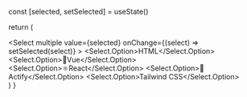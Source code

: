 
  const [selected, setSelected] = useState()

  return (
    <div className="flex gap-2">
      <Select
        multiple
        value={selected}
        onChange={(select) => setSelected(select)}
      >
        <Select.Option>HTML</Select.Option>
        <Select.Option>🖖Vue</Select.Option>
        <Select.Option>⚛️React</Select.Option>
        <Select.Option>🌻Actify</Select.Option>
        <Select.Option>Tailwind CSS</Select.Option>
      </Select>
    </div>
  )
}
